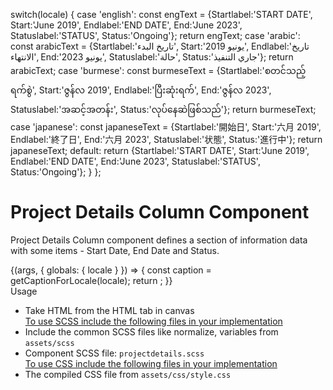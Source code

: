 
  switch(locale) {
    case 'english': const engText = {Startlabel:'START DATE', Start:'June 2019', Endlabel:'END DATE', End:'June 2023', Statuslabel:'STATUS', Status:'Ongoing'}; return engText;
    case 'arabic': const arabicText = {Startlabel:'تاريخ البدء', Start:'يونيو 2019', Endlabel:'تاريخ الانتهاء', End:'يونيو 2023', Statuslabel:'حالة', Status:'جاري التنفيذ'}; return arabicText;
    case 'burmese': const burmeseText = {Startlabel:'စတင်သည့်ရက်စွဲ', Start:'ဇွန်လ 2019', Endlabel:'ပြီးဆုံးရက်', End:'ဇွန်လ 2023', Statuslabel:'အဆင့်အတန်း', Status:'လုပ်နေဆဲဖြစ်သည်'}; return burmeseText;
    case 'japanese': const japaneseText = {Startlabel:'開始日', Start:'六月 2019', Endlabel:'終了日', End:'六月 2023', Statuslabel:'状態', Status:'進行中'}; return japaneseText;
    default:
      return {Startlabel:'START DATE', Start:'June 2019', Endlabel:'END DATE', End:'June 2023', Statuslabel:'STATUS', Status:'Ongoing'};
  }
};

<Meta title="Molecules/Text/Project Details Column" />

<style>{`
 .subheading {
    font-weight: 700;
    font-size: 24px;
    color: #031c2d;
    letter-spacing: 1.5px;
    line-height: 24px;
    margin-bottom: 12px;
    margin-top: 40px;
  }
  .sbdocs .sbdocs-p,
  .sbdocs .sbdocs-li{
    font-size: 1rem;
  }
`}</style>

# Project Details Column Component
Project Details Column component defines a section of information data with some items - Start Date, End Date and Status.

<Story name="Project Details Column">
  {(args, { globals: { locale } }) => {
    const caption = getCaptionForLocale(locale);
    return <Projectdetails startName={caption.Startlabel} startText={caption.Start} endName={caption.Endlabel} endText={caption.End} statusName={caption.Statuslabel} statusText={caption.Status}></Projectdetails>;
  }}
</Story>

<div className="subheading">Usage</div>
<ul>
<li>Take HTML from the HTML tab in canvas</li>
<u>To use SCSS include the following files in your implementation</u>
<li>Include the common SCSS files like normalize, variables from <code>assets/scss</code></li>
<li>Component SCSS file: <code>projectdetails.scss</code></li>
<u>To use CSS include the following files in your implementation</u>
<li>The compiled CSS file from <code>assets/css/style.css</code></li>
</ul>
